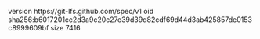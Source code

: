 version https://git-lfs.github.com/spec/v1
oid sha256:b6017201cc2d3a9c20c27e39d39d82cdf69d44d3ab425857de0153c8999609bf
size 7416
